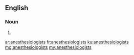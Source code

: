 ==English==

===Noun===
{{head|en|noun plural form}}

# {{plural of|anesthesiologist|lang=en}}

[[ar:anesthesiologists]]
[[fr:anesthesiologists]]
[[ku:anesthesiologists]]
[[mg:anesthesiologists]]
[[my:anesthesiologists]]